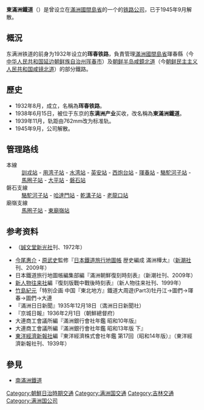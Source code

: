 {{Orphan|time=2016-12-20T14:26:22+00:00}}

'''東滿洲鐵道'''（{{jpn|j=東満州鉄道|kyu=東滿洲鐵道|hg=ひがしまんしゅうてつど|rm=Higashimanshū Tetsudō}}）是曾设立在[[滿洲國|滿洲國]][[間島省|間島省]]的一个的[[铁路公司|铁路公司]]，已于1945年9月解散。

==概況==
东满洲铁道的前身为1932年设立的'''珲春铁路'''，負責管理[[滿洲國|滿洲國]][[間島省|間島省]]琿春縣（今[[中华人民共和国|中华人民共和国]][[延边朝鲜族自治州|延边朝鲜族自治州]][[珲春市|珲春市]]）及[[朝鲜半岛|朝鲜半岛]][[咸鏡北道_(日本統治時代)|咸鏡北道]]（今[[朝鲜民主主义人民共和国|朝鲜民主主义人民共和国]][[咸镜北道|咸镜北道]]）的部分鐵路。

==歷史==
*1932年8月，成立，名稱為'''珲春铁路'''。
*1938年6月15日，被位于东京的'''东满洲产业'''买收，改名稱為'''東滿洲鐵道'''。
*1939年11月，轨距由762mm改为标准轨。
*1945年9月，公司解散。

==管理路线==
;本線
:[[訓戎站|訓戎站]] - [[用湾子站|用湾子站]] - [[水湾站|水湾站]] - [[英安站|英安站]] - [[西炮台站|西炮台站]] - [[琿春站|琿春站]] - [[駱駝河子站|駱駝河子站]] - [[馬圈子站|馬圈子站]] - [[大平站|大平站]] - [[磐石站|磐石站]]
;磐石支線
:[[駱駝河子站|駱駝河子站]] - [[哈達門站|哈達門站]] - [[乾溝子站|乾溝子站]] - [[老龍口站|老龍口站]]
;廟嶺支線
:[[馬圏子站|馬圏子站]] - [[東廟嶺站|東廟嶺站]]

==参考资料==
* {{lang|ja|市原善積編『南満洲鉄道 鉄道の発展と機関車』}}（[[誠文堂新光社|誠文堂新光社]]刊、1972年）
* [[今尾惠介|今尾惠介]]・[[原武史|原武史]]監修『[[日本鐵道旅行地圖帳|日本鐵道旅行地圖帳]] 歴史編成 滿洲樺太』（[[新潮社|新潮社]]刊、2009年）
* 日本鐵道旅行地圖帳編集部編『滿洲朝鮮復刻時刻表』（新潮社刊、2009年）
* [[新人物往来社|新人物往来社]]編『復刻版戰中戰後時刻表』（新人物往来社刊、1999年）
* [[竹島紀元|竹島紀元]]「特別企画 中国『東北地方』鐵道大周遊(Part3)牡丹江→圖們→琿春→圖們→大連 {{lang|ja|鉄道ルート1492km」（『[[鉄道ジャーナル|鉄道ジャーナル]]』第425号所載・鉄道ジャーナル社刊、2002年3月）}}
* 『滿洲日日新聞』1935年12月18日{{lang|ja|「北鮮の現状とその教訓」}}（満洲日日新聞社）
* 『京城日報』1936年2月1日{{lang|ja|「琿春鉄路と北鮮線 連帯運輸を開始」}}（朝鮮總督府）
* 大連商工會議所編『滿洲銀行會社年鑑 昭和10年版』{{lang|ja|（「満洲」進出企業年鑑第1巻・ゆまに書房刊、2001年）}}
* 大連商工會議所編『滿洲銀行會社年鑑 昭和13年版 下』{{lang|ja|（「満洲」進出企業年鑑第5巻・ゆまに書房刊、2002年）}}
* [[東洋經濟新報社|東洋經濟新報社]]編『東洋經濟株式會社年鑑 第17回（昭和14年版）』（東洋經濟新報社刊、1939年）

==參見==
*[[南滿洲鐵道|南滿洲鐵道]]

[[Category:朝鮮日治時期交通|Category:朝鮮日治時期交通]]
[[Category:满洲国交通|Category:满洲国交通]]
[[Category:吉林交通|Category:吉林交通]]
[[Category:满洲国公司|Category:满洲国公司]]
